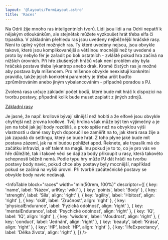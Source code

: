 ```yaml
---
layout: '@layouts/FormLayout.astro'
title: 'Races'
---
```



<Gap height={4} />

<Collapsible header="Rasa" open={false}>

<Box height="40rem" overflowY="auto" paddingTop="3rem">

Na Odrii žije mnoho ras inteligentních tvorů. Lidi jsou lidi a na Odrii nepatří k nějakým otloukánkům, ale stejnětak můžete vyzkoušet hrát třeba elfa či trpaslíka. V základním přehledu ras jsou uvedeny nejběžnější hráčské rasy. Není to úplný výčet možných ras. Ty které uvedeny nejsou, jsou obvykle takové, které jsou komplikovanější a většinou mocnější než ty uvedené a proto by nebylo fér je zařadit po bok ostatních - zvláště pokud hra začíná na nižších úrovních.
Při hře zkušených hráčů však není problém aby byla hráčská postava třeba lykantrop anebo drak. Kromě čistých ras je možné aby postava byla míšencem. Pro míšence obvykle neexistují konkrétní pravidla, takže jejich konkrétní parametry je třeba určit buďto zprůměrováním anebo jiným vybalancováním - případně poradou s PJ.

Zvolená rasa určuje základní počet bodů, které bude mít hráč k dispozici na tvorbu postavy, případně kolik bude muset zaplatit z jiných zdrojů.

[Základní rasy](http://odria.eu/wiki/index.php/Kategorie:Základní_rasy)

Je jasné, že např. krollové bývají silnější než hobiti a že elfové jsou obvykle chytřejší než zrovna krollové. Tvůj hrdina však může být ten výjimečný a je jen na tobě jak její body rozdělíš, a proto spíše než na obvyklou výši vlastností u dané rasy bych doporučil se zaměřit na to, jak která rasa žije a jak zapadá do settingu, který se bude hrát. Z toho plyne jaké bude mít postava zázemí, jak na ní budou pohlížet apod. Řeknete, ale trpaslík má do začátku infravizi, a elf talent na magii. Inu pokud je to to, co je pro vás ve hře důležité, tak i takové věci se dají za body přikoupit u rasy, která takovéto schopnosti běžně nemá.
Podle typu hry může PJ dát hráči na tvorbu postavy body navíc, pokud chce aby postavy byly mocnější, například pokud se začíná na vyšší úrovni. Při tvorbě začátečnické postavy se obvykle body navíc nedávají.

</Box>

</Collapsible>


<Gap height={4} />

<Form height="22rem">
  <Row justifyContent="flex-end">
    <PointDisplay client:only="solid-js" />
  </Row>
  <Gap height={3} />
  <RaceSelector client:only="solid-js" />
</Form>

<Gap height={4} />

<Collapsible header="Atributy" open={true}>

<Box height="38rem" overflowY="auto" paddingTop="3rem">

<InfoTable
  block="races"
  width="min(50rem, 100%)"
  descriptor={[
    { key: 'name', label: 'Název', urlKey: 'wiki' },
    { key: 'points', label: 'Body' },
    { key: 'strength', label: 'Síla', align: 'right' },
    { key: 'agility', label: 'Hbitost', align: 'right' },
    { key: 'skill', label: 'Zručnost', align: 'right' },
    { key: 'physicalEndurance', label: 'Fyzická odolnost', align: 'right' },
    { key: 'mentalEndurance', label: 'Psychické odolnost', align: 'right' },
    { key: 'IQ', label: 'IQ', align: 'right' },
    { key: 'wisdom', label: 'Moudrost', align: 'right' },
    { key: 'conduct', label: 'Jednání', align: 'right' },
    { key: 'beauty', label: 'Krása', align: 'right' },
    { key: 'HP', label: 'HP', align: 'right' },
    { key: 'lifeExpectancy', label: 'Délka života', align: 'right' },
  ]}
/>

</Box>

</Collapsible>
